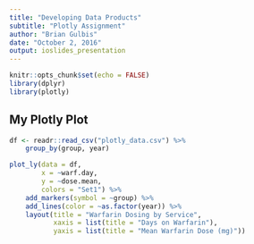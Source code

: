```yaml
---
title: "Developing Data Products"
subtitle: "Plotly Assignment"
author: "Brian Gulbis"
date: "October 2, 2016"
output: ioslides_presentation
---
```


```r
knitr::opts_chunk$set(echo = FALSE)
library(dplyr)
library(plotly)
```

## My Plotly Plot

```r
df <- readr::read_csv("plotly_data.csv") %>%
    group_by(group, year)

plot_ly(data = df, 
        x = ~warf.day, 
        y = ~dose.mean, 
        colors = "Set1") %>%
    add_markers(symbol = ~group) %>%
    add_lines(color = ~as.factor(year)) %>%
    layout(title = "Warfarin Dosing by Service",
           xaxis = list(title = "Days on Warfarin"),
           yaxis = list(title = "Mean Warfarin Dose (mg)"))
```
